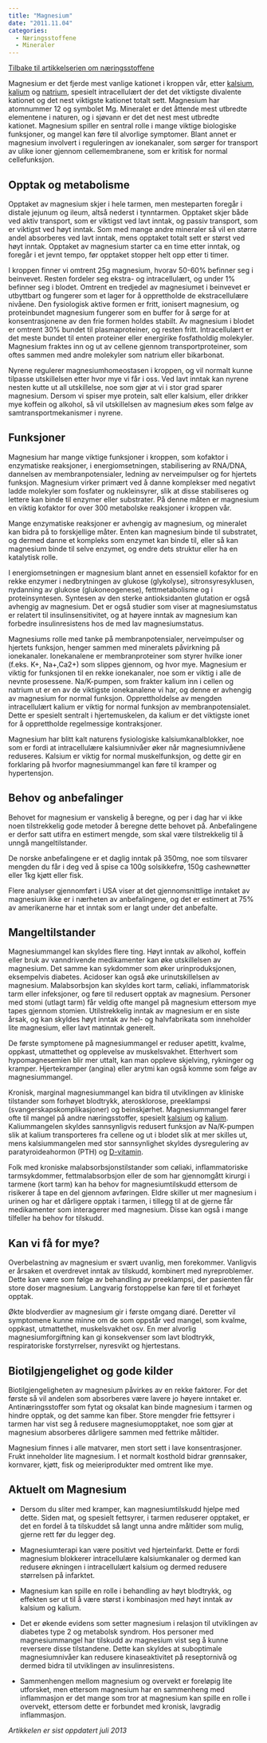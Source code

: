 ```yaml
---
title: "Magnesium"
date: "2011.11.04"
categories: 
  - Næringsstoffene
  - Mineraler
---
```


[Tilbake til artikkelserien om næringsstoffene](../../naeringsstoffer.html)

Magnesium er det fjerde mest vanlige kationet i kroppen vår, etter [kalsium](http://www.friskogfunksjonell.no/kalsium/ "Kalsium"), [kalium](http://www.friskogfunksjonell.no/kalium/ "Kalium") og [natrium](http://www.friskogfunksjonell.no/natrium-og-klor/ "Natrium og klor"), spesielt intracellulært der det det viktigste divalente kationet og det nest viktigste kationet totalt sett. Magnesium har atomnummer 12 og symbolet Mg. Mineralet er det åttende mest utbredte elementene i naturen, og i sjøvann er det det nest mest utbredte kationet. Magnesium spiller en sentral rolle i mange viktige biologiske funksjoner, og mangel kan føre til alvorlige symptomer. Blant annet er magnesium involvert i reguleringen av ionekanaler, som sørger for transport av ulike ioner gjennom cellemembranene, som er kritisk for normal cellefunksjon.

## Opptak og metabolisme

Opptaket av magnesium skjer i hele tarmen, men mesteparten foregår i distale jejunum og ileum, altså nederst i tynntarmen. Opptaket skjer både ved aktiv transport, som er viktigst ved lavt inntak, og passiv transport, som er viktigst ved høyt inntak. Som med mange andre mineraler så vil en større andel absorberes ved lavt inntak, mens opptaket totalt sett er størst ved høyt inntak. Opptaket av magnesium starter ca en time etter inntak, og foregår i et jevnt tempo, før opptaket stopper helt opp etter ti timer.

I kroppen finner vi omtrent 25g magnesium, hvorav 50-60% befinner seg i beinvevet. Resten fordeler seg ekstra- og intracellulært, og under 1% befinner seg i blodet. Omtrent en tredjedel av magnesiumet i beinvevet er utbyttbart og fungerer som et lager for å opprettholde de ekstracellulære nivåene. Den fysiologisk aktive formen er fritt, ionisert magnesium, og proteinbundet magnesium fungerer som en buffer for å sørge for at konsentrasjonene av den frie formen holdes stabilt. Av magnesium i blodet er omtrent 30% bundet til plasmaproteiner, og resten fritt. Intracellulært er det meste bundet til enten proteiner eller energirike fosfatholdig molekyler. Magnesium fraktes inn og ut av cellene gjennom transportproteiner, som oftes sammen med andre molekyler som natrium eller bikarbonat.

Nyrene regulerer magnesiumhomeostasen i kroppen, og vil normalt kunne tilpasse utskillelsen etter hvor mye vi får i oss. Ved lavt inntak kan nyrene nesten kutte ut all utskillelse, noe som gjør at vi i stor grad sparer magnesium. Dersom vi spiser mye protein, salt eller kalsium, eller drikker mye koffein og alkohol, så vil utskillelsen av magnesium økes som følge av samtransportmekanismer i nyrene.

## Funksjoner

Magnesium har mange viktige funksjoner i kroppen, som kofaktor i enzymatiske reaksjoner, i energiomsetningen, stabilisering av RNA/DNA, dannelsen av membranpotensialer, ledning av nerveimpulser og for hjertets funksjon. Magnesium virker primært ved å danne komplekser med negativt ladde molekyler som fosfater og nukleinsyrer, slik at disse stabiliseres og lettere kan binde til enzymer eller substrater. På denne måten er magnesium en viktig kofaktor for over 300 metabolske reaksjoner i kroppen vår.

Mange enzymatiske reaksjoner er avhengig av magnesium, og mineralet kan bidra på to forskjellige måter. Enten kan magnesium binde til substratet, og dermed danne et kompleks som enzymet kan binde til, eller så kan magnesium binde til selve enzymet, og endre dets struktur eller ha en katalytisk rolle.

I energiomsetningen er magnesium blant annet en essensiell kofaktor for en rekke enzymer i nedbrytningen av glukose (glykolyse), sitronsyresyklusen, nydanning av glukose (glukoneogenese), fettmetabolisme og i proteinsyntesen. Syntesen av den sterke antioksidanten glutation er også avhengig av magnesium. Det er også studier som viser at magnesiumstatus er relatert til insulinsensitivitet, og at høyere inntak av magnesium kan forbedre insulinresistens hos de med lav magnesiumstatus.

Magnesiums rolle med tanke på membranpotensialer, nerveimpulser og hjertets funksjon, henger sammen med mineralets påvirkning på ionekanaler. Ionekanalene er membranproteiner som styrer hvilke ioner (f.eks. K+, Na+,Ca2+) som slippes gjennom, og hvor mye. Magnesium er viktig for funksjonen til en rekke ionekanaler, noe som er viktig i alle de nevnte prosessene. Na/K-pumpen, som frakter kalium inn i cellen og natrium ut er en av de viktigste ionekanalene vi har, og denne er avhengig av magnesium for normal funksjon. Opprettholdelse av mengden intracellulært kalium er viktig for normal funksjon av membranpotensialet. Dette er spesielt sentralt i hjertemuskelen, da kalium er det viktigste ionet for å opprettholde regelmessige kontraksjoner.

Magnesium har blitt kalt naturens fysiologiske kalsiumkanalblokker, noe som er fordi at intracellulære kalsiumnivåer øker når magnesiumnivåene reduseres. Kalsium er viktig for normal muskelfunksjon, og dette gir en forklaring på hvorfor magnesiummangel kan føre til kramper og hypertensjon.

## Behov og anbefalinger

Behovet for magnesium er vanskelig å beregne, og per i dag har vi ikke noen tilstrekkelig gode metoder å beregne dette behovet på. Anbefalingene er derfor satt utifra en estimert mengde, som skal være tilstrekkelig til å unngå mangeltilstander.

De norske anbefalingene er et daglig inntak på 350mg, noe som tilsvarer mengden du får i deg ved å spise ca 100g solsikkefrø, 150g cashewnøtter eller 1kg kjøtt eller fisk.

Flere analyser gjennomført i USA viser at det gjennomsnittlige inntaket av magnesium ikke er i nærheten av anbefalingene, og det er estimert at 75% av amerikanerne har et inntak som er langt under det anbefalte.

## Mangeltilstander

Magnesiummangel kan skyldes flere ting. Høyt inntak av alkohol, koffein eller bruk av vanndrivende medikamenter kan øke utskillelsen av magnesium. Det samme kan sykdommer som øker urinproduksjonen, eksempelvis diabetes. Acidoser kan også øke urinutskillelsen av magnesium. Malabsorbsjon kan skyldes kort tarm, cøliaki, inflammatorisk tarm eller infeksjoner, og føre til redusert opptak av magnesium. Personer med stomi (utlagt tarm) får veldig ofte mangel på magnesium ettersom mye tapes gjennom stomien. Utilstrekkelig inntak av magnesium er en siste årsak, og kan skyldes høyt inntak av hel- og halvfabrikata som inneholder lite magnesium, eller lavt matinntak generelt.

De første symptomene på magnesiummangel er reduser apetitt, kvalme, oppkast, utmattethet og opplevelse av muskelsvakhet. Etterhvert som hypomagnesemien blir mer uttalt, kan man oppleve skjelving, rykninger og kramper. Hjertekramper (angina) eller arytmi kan også komme som følge av magnesiummangel.

Kronisk, marginal magnesiummangel kan bidra til utviklingen av kliniske tilstander som forhøyet blodtrykk, aterosklorose, preeklampsi (svangerskapskomplikasjoner) og beinskjørhet. Magnesiummangel fører ofte til mangel på andre næringsstoffer, spesielt [kalsium](http://www.friskogfunksjonell.no/kalsium/ "Kalsium") og [kalium](http://www.friskogfunksjonell.no/kalium/ "Kalium"). Kaliummangelen skyldes sannsynligvis redusert funksjon av Na/K-pumpen slik at kalium transporteres fra cellene og ut i blodet slik at mer skilles ut, mens kalsiummangelen med stor sannsynlighet skyldes dysregulering av paratyroideahormon (PTH) og [D-vitamin](http://www.friskogfunksjonell.no/d-vitamin/ "D-vitamin").

Folk med kroniske malabsorbsjonstilstander som cøliaki, inflammatoriske tarmsykdommer, fettmalabsorbsjon eller de som har gjennomgått kirurgi i tarmene (kort tarm) kan ha behov for magnesiumtilskudd ettersom de risikerer å tape en del gjennom avføringen. Eldre skiller ut mer magnesium i urinen og har et dårligere opptak i tarmen, i tillegg til at de gjerne får medikamenter som interagerer med magnesium. Disse kan også i mange tilfeller ha behov for tilskudd.

## Kan vi få for mye?

Overbelastning av magnesium er svært uvanlig, men forekommer. Vanligvis er årsaken et overdrevet inntak av tilskudd, kombinert med nyreproblemer. Dette kan være som følge av behandling av preeklampsi, der pasienten får store doser magnesium. Langvarig forstoppelse kan føre til et forhøyet opptak.

Økte blodverdier av magnesium gir i første omgang diaré. Deretter vil symptomene kunne minne om de som oppstår ved mangel, som kvalme, oppkast, utmattethet, muskelsvakhet osv. En mer alvorlig magnesiumforgiftning kan gi konsekvenser som lavt blodtrykk, respiratoriske forstyrrelser, nyresvikt og hjertestans.

## Biotilgjengelighet og gode kilder

Biotilgjengeligheten av magnesium påvirkes av en rekke faktorer. For det første så vil andelen som absorberes være lavere jo høyere inntaket er. Antinæringsstoffer som fytat og oksalat kan binde magnesium i tarmen og hindre opptak, og det samme kan fiber. Store mengder frie fettsyrer i tarmen har vist seg å redusere magnesiumopptaket, noe som gjør at magnesium absorberes dårligere sammen med fettrike måltider.

Magnesium finnes i alle matvarer, men stort sett i lave konsentrasjoner. Frukt inneholder lite magnesium. I et normalt kosthold bidrar grønnsaker, kornvarer, kjøtt, fisk og meieriprodukter med omtrent like mye.

## Aktuelt om Magnesium

-   Dersom du sliter med kramper, kan magnesiumtilskudd hjelpe med dette. Siden mat, og spesielt fettsyrer, i tarmen reduserer opptaket, er det en fordel å ta tilskuddet så langt unna andre måltider som mulig, gjerne rett før du legger deg.

-   Magnesiumterapi kan være positivt ved hjerteinfarkt. Dette er fordi magnesium blokkerer intracellulære kalsiumkanaler og dermed kan redusere økningen i intracellulært kalsium og dermed redusere størrelsen på infarktet.

-   Magnesium kan spille en rolle i behandling av høyt blodtrykk, og effekten ser ut til å være størst i kombinasjon med høyt inntak av kalsium og kalium.

-   Det er økende evidens som setter magnesium i relasjon til utviklingen av diabetes type 2 og metabolsk syndrom. Hos personer med magnesiummangel har tilskudd av magnesium vist seg å kunne reversere disse tilstandene. Dette kan skyldes at suboptimale magnesiumnivåer kan redusere kinaseaktivitet på reseptornivå og dermed bidra til utviklingen av insulinresistens.

-   Sammenhengen mellom magnesium og overvekt er foreløpig lite utforsket, men ettersom magnesium har en sammenheng med inflammasjon er det mange som tror at magnesium kan spille en rolle i overvekt, ettersom dette er forbundet med kronisk, lavgradig inflammasjon.

*Artikkelen er sist oppdatert juli 2013*
